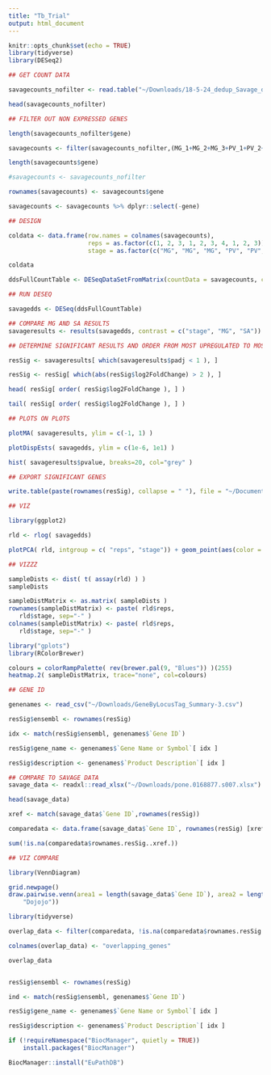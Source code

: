 ```yaml
---
title: "Tb_Trial"
output: html_document
---
```


```r

knitr::opts_chunk$set(echo = TRUE)
library(tidyverse)
library(DESeq2)
```


```r
## GET COUNT DATA

savagecounts_nofilter <- read.table("~/Downloads/18-5-24_dedup_Savage_deseq_counts.txt", header = TRUE)

head(savagecounts_nofilter)

```

```r
## FILTER OUT NON EXPRESSED GENES

length(savagecounts_nofilter$gene)

savagecounts <- filter(savagecounts_nofilter,(MG_1+MG_2+MG_3+PV_1+PV_2+PV_3+PV_4+SA_1+SA_2+SA_3) >= 10)

length(savagecounts$gene)

#savagecounts <- savagecounts_nofilter

rownames(savagecounts) <- savagecounts$gene

savagecounts <- savagecounts %>% dplyr::select(-gene)
```


```r
## DESIGN

coldata <- data.frame(row.names = colnames(savagecounts),
                      reps = as.factor(c(1, 2, 3, 1, 2, 3, 4, 1, 2, 3)), 
                      stage = as.factor(c("MG", "MG", "MG", "PV", "PV", "PV", "PV", "SA", "SA", "SA")))

coldata

ddsFullCountTable <- DESeqDataSetFromMatrix(countData = savagecounts, colData = coldata, design = ~ stage + reps)

```


```r
## RUN DESEQ

savagedds <- DESeq(ddsFullCountTable)
```

```r
## COMPARE MG AND SA RESULTS
savageresults <- results(savagedds, contrast = c("stage", "MG", "SA"))

## DETERMINE SIGNIFICANT RESULTS AND ORDER FROM MOST UPREGULATED TO MOST DOWNREGULATED

resSig <- savageresults[ which(savageresults$padj < 1 ), ]

resSig <- resSig[ which(abs(resSig$log2FoldChange) > 2 ), ]

head( resSig[ order( resSig$log2FoldChange ), ] )

tail( resSig[ order( resSig$log2FoldChange ), ] )
```

```r
## PLOTS ON PLOTS

plotMA( savageresults, ylim = c(-1, 1) )

plotDispEsts( savagedds, ylim = c(1e-6, 1e1) )

hist( savageresults$pvalue, breaks=20, col="grey" )
```

```r
## EXPORT SIGNIFICANT GENES

write.table(paste(rownames(resSig), collapse = " "), file = "~/Documents/RNA-seq/savagegeneid.txt")
```


```r
## VIZ

library(ggplot2)

rld <- rlog( savagedds)

plotPCA( rld, intgroup = c( "reps", "stage")) + geom_point(aes(color = coldata$stage, stroke = coldata$stage))

```


```r

## VIZZZ

sampleDists <- dist( t( assay(rld) ) )
sampleDists

sampleDistMatrix <- as.matrix( sampleDists )
rownames(sampleDistMatrix) <- paste( rld$reps,
   rld$stage, sep="-" )
colnames(sampleDistMatrix) <- paste( rld$reps,
   rld$stage, sep="-" )

library("gplots")
library(RColorBrewer)

colours = colorRampPalette( rev(brewer.pal(9, "Blues")) )(255)
heatmap.2( sampleDistMatrix, trace="none", col=colours)
```

```r
## GENE ID

genenames <- read_csv("~/Downloads/GeneByLocusTag_Summary-3.csv")

resSig$ensembl <- rownames(resSig)

idx <- match(resSig$ensembl, genenames$`Gene ID`)

resSig$gene_name <- genenames$`Gene Name or Symbol`[ idx ]

resSig$description <- genenames$`Product Description`[ idx ]
```

```r
## COMPARE TO SAVAGE DATA
savage_data <- readxl::read_xlsx("~/Downloads/pone.0168877.s007.xlsx")

head(savage_data)

xref <- match(savage_data$`Gene ID`,rownames(resSig))

comparedata <- data.frame(savage_data$`Gene ID`, rownames(resSig) [xref])

sum(!is.na(comparedata$rownames.resSig..xref.))
```

```r
## VIZ COMPARE

library(VennDiagram)

grid.newpage()
draw.pairwise.venn(area1 = length(savage_data$`Gene ID`), area2 = length(resSig$pvalue), cross.area = sum(!is.na(comparedata$rownames.resSig..xref.)), category = c("Savage", 
    "Dojojo"))

library(tidyverse)

overlap_data <- filter(comparedata, !is.na(comparedata$rownames.resSig..xref)) %>% dplyr::select(savage_data..Gene.ID.)

colnames(overlap_data) <- "overlapping_genes"

overlap_data


resSig$ensembl <- rownames(resSig)

ind <- match(resSig$ensembl, genenames$`Gene ID`)

resSig$gene_name <- genenames$`Gene Name or Symbol`[ idx ]

resSig$description <- genenames$`Product Description`[ idx ]

```


```r
if (!requireNamespace("BiocManager", quietly = TRUE))
    install.packages("BiocManager")

BiocManager::install("EuPathDB")
```




